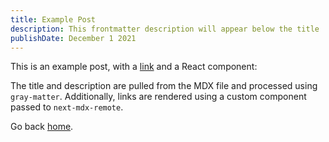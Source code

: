 ```yaml
---
title: Example Post
description: This frontmatter description will appear below the title
publishDate: December 1 2021
---
```


This is an example post, with a [link](https://nextjs.org) and a React component:

The title and description are pulled from the MDX file and processed using `gray-matter`. Additionally, links are rendered using a custom component passed to `next-mdx-remote`.

Go back [home](/).
